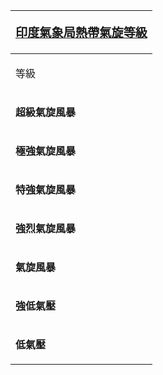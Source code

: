 {| id="toc" style="float:right; margin-left:1.5em; clear:both; width:20em"
! colspan="7" | <big>[[印度氣象局]][[熱帶氣旋]][[熱帶氣旋等級|等級]]</big>
|-
! 等級 !!風速
|- align="right" style="background: #{{storm colour|cat5}}"
| '''超級氣旋風暴''' || ≥120[[節 (單位)|節]]<br>≥221[[公里每小時]]
|- align="right" style="background: #{{storm colour|cat3}}"
| '''極強氣旋風暴''' || 90&ndash;119節<br>166&ndash;220公里每小時
|- align="right" style="background: #{{storm colour|cat1}}"
| '''特強氣旋風暴''' || 64&ndash;89節<br>118&ndash;165公里每小時
|- align="right" style="background: #{{storm colour|STS}}"
| '''強烈氣旋風暴''' || 48&ndash;63節<br>88&ndash;117公里每小時
|- align="right" style="background: #{{storm colour|storm}}"
| '''氣旋風暴''' || 34&ndash;47節<br>63&ndash;87公里每小時
|- align="right" style="background: #{{storm colour|depression}}"
| '''強低氣壓''' || 28&ndash;32節<br>51&ndash;62公里每小時
|- align="right" style="background: #{{storm colour|niodepression}}"
| '''低氣壓''' || 17&ndash;27節<br>31&ndash;50公里每小時
|}<noinclude>
[[Category:熱帶氣旋模板|{{PAGENAME}}]]
</noinclude>